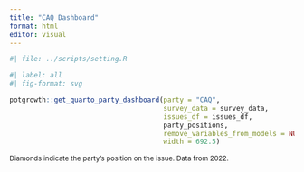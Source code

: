 ```yaml
---
title: "CAQ Dashboard"
format: html
editor: visual
---
```


```r
#| file: ../scripts/setting.R

```


```r
#| label: all
#| fig-format: svg

potgrowth::get_quarto_party_dashboard(party = "CAQ",
                                      survey_data = survey_data,
                                      issues_df = issues_df,
                                      party_positions,
                                      remove_variables_from_models = NULL,
                                      width = 692.5)
```

[Diamonds indicate the party's position on the issue. Data from 2022.]{style="font-size: 9pt;"}